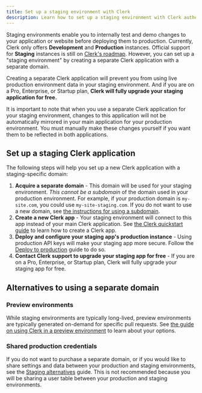 ```yaml
---
title: Set up a staging environment with Clerk
description: Learn how to set up a staging environment with Clerk authentication.
---
```


Staging environments enable you to internally test and demo changes to your application or website before deploying them to production. Currently, Clerk only offers **Development** and **Production** instances. Official support for **Staging** instances is still on [Clerk's roadmap](https://feedback.clerk.com/roadmap/de417dd1-fa2e-4997-868f-4c9248027e7d). However, you can set up a "staging environment" by creating a separate Clerk application with a separate domain.

Creating a separate Clerk application will prevent you from using live production environment data in your staging environment. And if you are on a Pro, Enterprise, or Startup plan, **Clerk will fully upgrade your staging application for free.**

It is important to note that when you use a separate Clerk application for your staging environment, changes to this application will not be automatically mirrored in your main application for your production environment. You must manually make these changes yourself if you want them to be reflected in both applications.

## Set up a staging Clerk application

The following steps will help you set up a new Clerk application with a staging-specific domain:

1. **Acquire a separate domain** - This domain will be used for your staging environment. _This cannot be a subdomain_ of the domain used in your production environment. For example, if your production domain is `my-site.com`, you could use `my-site-staging.com`. If you do not want to use a new domain, see [the instructions for using a subdomain](/docs/deployments/staging-alternatives).
1. **Create a new Clerk app** - Your staging environment will connect to this app instead of your main Clerk application. See [the Clerk quickstart guide](/docs/quickstarts/setup-clerk) to learn how to create a Clerk app.
1. **Deploy and configure your staging app's production instance** - Using production API keys will make your staging app more secure. Follow the [Deploy to production](/docs/deployments/overview) guide to do so.
1. **Contact Clerk support to upgrade your staging app for free** - If you are on a Pro, Enterprise, or Startup plan, Clerk will fully upgrade your staging app for free.

## Alternatives to using a separate domain

### Preview environments

While staging environments are typically long-lived, preview environments are typically generated on-demand for specific pull requests. See [the guide on using Clerk in a preview environment](/docs/deployments/set-up-preview-environment) to learn about your options.

### Shared production credentials

If you do not want to purchase a separate domain, or if you would like to share settings and data between your production and staging environments, see the [Staging alternatives](/docs/deployments/staging-alternatives) guide. This is not recommended because you will be sharing a user table between your production and staging environments.
